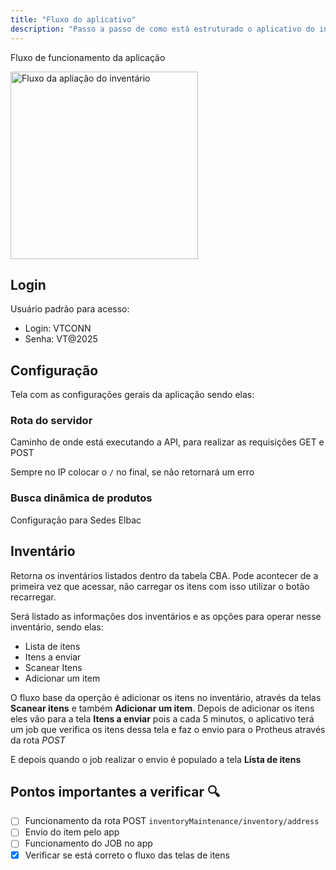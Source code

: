 ```yaml
---
title: "Fluxo do aplicativo"
description: "Passo a passo de como está estruturado o aplicativo do inventário"
---
```


Fluxo de funcionamento da aplicação

<img 
  src="/images/fluxo-app-inventario.png" 
  alt="Fluxo da apliação do inventário"
  height="300"
  className="rounded-lg"
/>

## Login

Usuário padrão para acesso:

- Login: VTCONN
- Senha: VT@2025

## Configuração

Tela com as configurações gerais da aplicação sendo elas:

### Rota do servidor

Caminho de onde está executando a API, para realizar as requisições GET e POST

Sempre no IP colocar o `/` no final, se não retornará um erro

### Busca dinâmica de produtos

Configuração para Sedes Elbac

## Inventário

Retorna os inventários listados dentro da tabela CBA. Pode acontecer de a primeira vez que acessar, não carregar os itens
com isso utilizar o botão recarregar.

Será listado as informações dos inventários e as opções para operar nesse inventário, sendo elas:

- Lista de itens
- Itens a enviar
- Scanear Itens
- Adicionar um item

O fluxo base da operção é adicionar os itens no inventário, através da telas **Scanear itens** e também **Adicionar um item**. Depois de adicionar os itens eles vão para a tela **Itens a enviar** pois a cada 5 minutos, o aplicativo terá um job que verifica os itens dessa tela e faz o envio para o Protheus através da rota _POST_

E depois quando o job realizar o envio é populado a tela **Lista de itens**

## Pontos importantes a verificar 🔍

- [ ] Funcionamento da rota POST `inventoryMaintenance/inventory/address`
- [ ] Envio do item pelo app
- [ ] Funcionamento do JOB no app
- [x] Verificar se está correto o fluxo das telas de itens
